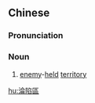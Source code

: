 {{also|沦陷区}}
==Chinese==
{{zh-forms|s=沦陷区|type=21}}

===Pronunciation===
{{zh-pron
|m=lúnxiànqū
|c=leon4 ham6 keoi1,leon4 haam6 keoi1
|cat=n
}}

===Noun===
{{zh-noun}}

# [[enemy]]-[[held]] [[territory]]
#: {{zh-x|收復 淪陷區|to regain '''enemy-held territory'''}}

[[hu:淪陷區]]